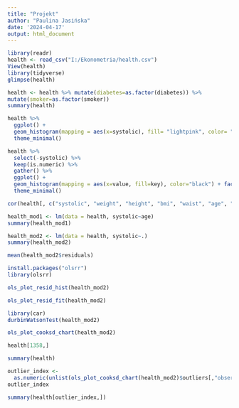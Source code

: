 ---
title: "Projekt"
author: "Paulina Jasińska"
date: '2024-04-17'
output: html_document
---
```{r}
library(readr)
health <- read_csv("I:/Ekonometria/health.csv")
View(health)
library(tidyverse)
glimpse(health)
```

```{r}
health <- health %>% mutate(diabetes=as.factor(diabetes)) %>% 
mutate(smoker=as.factor(smoker))
summary(health)
```

```{r}
health %>%
  ggplot() +
  geom_histogram(mapping = aes(x=systolic), fill= "lightpink", color= "black")+
  theme_minimal()
```
```{r}
health %>%
  select(-systolic) %>%
  keep(is.numeric) %>%
  gather() %>%
  ggplot() +
  geom_histogram(mapping = aes(x=value, fill=key), color="black") + facet_wrap(~ key, scales = "free") +
  theme_minimal()
```
```{r}
cor(health[, c("systolic", "weight", "height", "bmi", "waist", "age", "fastfood")])
```
```{r}
health_mod1 <- lm(data = health, systolic~age)
summary(health_mod1)
```
```{r}
health_mod2 <- lm(data = health, systolic~.)
summary(health_mod2)
```
```{r}
mean(health_mod2$residuals)
```
```{r}
install.packages("olsrr")
library(olsrr)
```
```{r}
ols_plot_resid_hist(health_mod2)
```
```{r}
ols_plot_resid_fit(health_mod2)
```
```{r}
library(car)
durbinWatsonTest(health_mod2)
```
```{r}
ols_plot_cooksd_chart(health_mod2)
```
```{r}
health[1358,]
```
```{r}
summary(health)
```
```{r}
outlier_index <-
  as.numeric(unlist(ols_plot_cooksd_chart(health_mod2)$outliers[,"observation"]))
outlier_index
```
```{r}
summary(health[outlier_index,])
```

